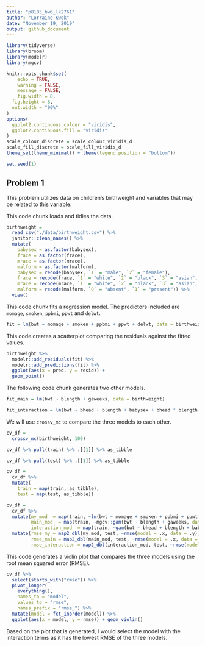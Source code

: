 ```yaml
---
title: "p8105_hw6_lk2761"
author: "Lorraine Kwok"
date: "November 19, 2019"
output: github_document
---
```


```r
library(tidyverse)
library(broom)
library(modelr)
library(mgcv)

knitr::opts_chunk$set(
	echo = TRUE,
	warning = FALSE,
	message = FALSE,
	fig.width = 8, 
  fig.height = 6,
  out.width = "90%"
)
options(
  ggplot2.continuous.colour = "viridis",
  ggplot2.continuous.fill = "viridis"
)
scale_colour_discrete = scale_colour_viridis_d
scale_fill_discrete = scale_fill_viridis_d
theme_set(theme_minimal() + theme(legend.position = "bottom"))

set.seed(1)
```

## Problem 1

This problem utilizes data on children's birthweight and variables that may be related to this variable. 

This code chunk loads and tidies the data. 

```r
birthweight = 
  read_csv("./data/birthweight.csv") %>%
  janitor::clean_names() %>%
  mutate(
    babysex = as.factor(babysex),
    frace = as.factor(frace),
    mrace = as.factor(mrace),
    malform = as.factor(malform),
    babysex = recode(babysex, `1` = "male", `2` = "female"),
    frace = recode(frace, `1` = "white", `2` = "black", `3` = "asian", `4` = "puerto rican", `8` = "other", `9` = "unknown"),
    mrace = recode(mrace, `1` = "white", `2` = "black", `3` = "asian", `4` = "puerto rican", `8` = "other"),
    malform = recode(malform, `0` = "absent", `1` = "present")) %>%
  view()
```

This code chunk fits a regression model. The predictors included are `momage`, `smoken`, `ppbmi`, `ppwt` and `delwt`. 

```r
fit = lm(bwt ~ momage + smoken + ppbmi + ppwt + delwt, data = birthweight)
```

This code creates a scatterplot comparing the residuals against the fitted values. 

```r
birthweight %>%
  modelr::add_residuals(fit) %>%
  modelr::add_predictions(fit) %>%
  ggplot(aes(x = pred, y = resid)) + 
  geom_point()
```

The following code chunk generates two other models.

```r
fit_main = lm(bwt ~ blength + gaweeks, data = birthweight)

fit_interaction = lm(bwt ~ bhead + blength + babysex + bhead * blength + bhead * babysex + blength * babysex + bhead * blength * babysex, data = birthweight)
```

We will use `crossv_mc` to compare the three models to each other. 

```r
cv_df = 
  crossv_mc(birthweight, 100) 

cv_df %>% pull(train) %>% .[[1]] %>% as_tibble

cv_df %>% pull(test) %>% .[[1]] %>% as_tibble
```

```r
cv_df =
  cv_df %>% 
  mutate(
    train = map(train, as_tibble),
    test = map(test, as_tibble))
```

```r
cv_df = 
  cv_df %>% 
  mutate(my_mod  = map(train, ~lm(bwt ~ momage + smoken + ppbmi + ppwt + delwt, data = .x)),
         main_mod  = map(train, ~mgcv::gam(bwt ~ blength + gaweeks, data = .x)),
         interaction_mod  = map(train, ~gam(bwt ~ bhead + blength + babysex + bhead * blength + bhead * babysex + blength * babysex + bhead * blength * babysex, data = .x))) %>% 
  mutate(rmse_my = map2_dbl(my_mod, test, ~rmse(model = .x, data = .y)),
         rmse_main = map2_dbl(main_mod, test, ~rmse(model = .x, data = .y)),
         rmse_interaction = map2_dbl(interaction_mod, test, ~rmse(model = .x, data = .y))) %>% view()
```

This code generates a violin plot that compares the three models using the root mean squared error (RMSE). 

```r
cv_df %>% 
  select(starts_with("rmse")) %>% 
  pivot_longer(
    everything(),
    names_to = "model", 
    values_to = "rmse",
    names_prefix = "rmse_") %>% 
  mutate(model = fct_inorder(model)) %>% 
  ggplot(aes(x = model, y = rmse)) + geom_violin()
```

Based on the plot that is generated, I would select the model with the interaction terms as it has the lowest RMSE of the three models. 
